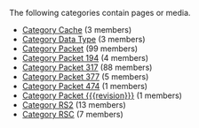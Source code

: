 <!-- DO NOT EDIT THIS FILE, CODE AUTOMATICALLY GENERATED BY category.sh -->
The following categories contain pages or media.
* [[Category Cache]] (3 members)
* [[Category Data Type]] (3 members)
* [[Category Packet]] (99 members)
* [[Category Packet 194]] (4 members)
* [[Category Packet 317]] (88 members)
* [[Category Packet 377]] (5 members)
* [[Category Packet 474]] (1 members)
* [[Category Packet {{{revision}}}]] (1 members)
* [[Category RS2]] (13 members)
* [[Category RSC]] (7 members)
